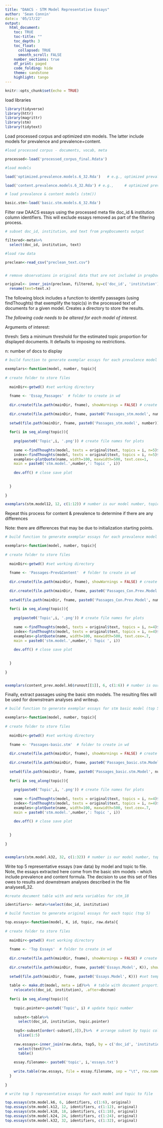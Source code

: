 ---
title: "DAACS - STM Model Representative Essays"
author: 'Sean Connin'
date:: '05/17/22'
output:
  html_document: 
    toc: TRUE
    toc-title: ""
    toc_depth: 3
    toc_float: 
      collapsed: TRUE
      smooth_scroll: FALSE
    number_sections: true
    df_print: paged
    code_folding: hide
    theme: sandstone
    highlight: tango
---

```{r setup, include=FALSE}
knitr::opts_chunk$set(echo = TRUE)
```

load libraries

```{r}
library(tidyverse)
library(httr)
library(magrittr)
library(stm)
library(tidytext)
```

Load processed corpus and optimized stm models. The latter include models for prevalence and prevalence+content.

```{r}

#load processed corpus - documents, vocab, meta

processed<-load('processed_corpus_final.Rdata')

#load models

load('optimized.prevalence.models.6_32.Rda')   # e.g., optimized prevalence: stm.model.12

load('content.prevalence.models.6_32.Rda') # e.g.,     # optimized prevalence & content: content_prev.model.k12

# load prevalence & content models (stm())

basic.stm<-load('basic.stm.models.6_32.Rda')

```

Filter raw DAACS essays using the processed meta file doc_id & institution column identifiers. This will exclude essays removed as part of the filtering process.

```{r}

# subset doc_id, institution, and text from prepDocuments output

filtered<-meta%>%
  select(doc_id, institution, text)

#load raw data

preclean<-read_csv("preclean_text.csv")


# remove observations in original data that are not included in prepDocuments output -- for use in topic exemplar review

original<- inner_join(preclean, filtered, by=c('doc_id', 'institution'))%>%
  rename(text=text.x)

```


The following block includes a function to identify passages (using findThoughts) that exemplify the topic(s) in the processed text of documents for a given model. Creates a directory to store the results. 

_The following code needs to be altered for each model of interest._

Arguments of interest:

thresh: Sets a minimum threshold for the estimated topic proportion for displayed documents. It defaults to imposing no restrictions.

n: number of docs to display


```{r warning=FALSE}

# build function to generate exemplar essays for each prevalence model (top 5)

exemplars<-function(model, number, topic){
  
# create folder to store files
  
  mainDir<-getwd() #set working directory
  
  fname <- 'Essay_Passages'  # folder to create in wd
  
  dir.create(file.path(mainDir, fname), showWarnings = FALSE) # create the folder as a subdirectory
  
  dir.create(file.path(mainDir, fname, paste0('Passages_stm.model', number)), showWarnings = FALSE)
  
  setwd(file.path(mainDir, fname, paste0('Passages_stm.model', number))) #set temporary working directory
  
  for(i in seq_along(topic)){
  
    png(paste0('Topic',i, '.png')) # create file names for plots 
    
    name <-findThoughts(model, texts = original$text, topics = i, n=5)$docs[[1]] # this returns preclean text
    index<-findThoughts(model, texts = original$text, topics = i, n=5)$index[[1]] # this returns index # for the texts, access via return()/slice()
    examples<-plotQuote(name, width=100, maxwidth=500, text.cex=1,
    main = paste0('stm.model.',number,': Topic ', i))
    
    dev.off() # close save plot
    
    
  }
  
}

exemplars(stm.model12, 12, c(1:12)) # number is our model number, topic is list of topics

```

Repeat this process for content & prevalence to determine if there are any differences

Note: there are differences that may be due to initialization starting points. 

```{r warning=FALSE, fig.width=25}

# build function to generate exemplar essays for each prevalence model model (top 5)

exemplars<-function(model, number, topic){
  
# create folder to store files
  
  mainDir<-getwd() #set working directory
  
  fname <- 'Passages-Prev&Content'  # folder to create in wd
  
  dir.create(file.path(mainDir, fname), showWarnings = FALSE) # create the folder as a subdirectory
  
  dir.create(file.path(mainDir, fname, paste0('Passages_Con.Prev.Model', number)), showWarnings = FALSE)
  
  setwd(file.path(mainDir, fname, paste0('Passages_Con.Prev.Model', number))) #set temporary working directory
  
  for(i in seq_along(topic)){
  
    png(paste0('Topic',i, '.png')) # create file names for plots 
    
    name <-findThoughts(model, texts = original$text, topics = i, n=4)$docs[[1]] # this returns preclean text
    index<-findThoughts(model, texts = original$text, topics = i, n=4)$index[[1]] # this returns index # for the texts, access via return()/slice()
    examples<-plotQuote(name, width=100, maxwidth=500, text.cex=.7,
    main = paste0('stm.model.',number,': Topic ', i))
    
    dev.off() # close save plot
    
    
  }
  
}


exemplars(content_prev.model.k6$runout[[1]], 6, c(1:6)) # number is our model number, topic is list of topics
```

Finally, extract passages using the basic stm models. The resulting files will be used for downstream analyses and writeup.

```{r warning = FALSE}

# build function to generate exemplar essays for stm basic model (top 5)

exemplars<-function(model, number, topic){
  
# create folder to store files
  
  mainDir<-getwd() #set working directory
  
  fname <- 'Passages-basic.stm'  # folder to create in wd
  
  dir.create(file.path(mainDir, fname), showWarnings = FALSE) # create the folder as a subdirectory
  
  dir.create(file.path(mainDir, fname, paste0('Passages_basic.stm.Model', number)), showWarnings = FALSE)
  
  setwd(file.path(mainDir, fname, paste0('Passages_basic.stm.Model', number))) #set temporary working directory
  
  for(i in seq_along(topic)){
  
    png(paste0('Topic',i, '.png')) # create file names for plots 
    
    name <-findThoughts(model, texts = original$text, topics = i, n=4)$docs[[1]] # this returns preclean text
    index<-findThoughts(model, texts = original$text, topics = i, n=4)$index[[1]] # this returns index # for the texts, access via return()/slice()
    examples<-plotQuote(name, width=100, maxwidth=500, text.cex=.7,
    main = paste0('stm.model.',number,': Topic ', i))
    
    dev.off() # close save plot
    
    
  }
  
}


exemplars(stm.model.k32, 32, c(1:32)) # number is our model number, topic is list of topics

```

Write top 5 representative essays (raw data) by model and topic to file. Note, the essays extracted here come from the basic stm models - which include prevalence and content formula. The decision to use this set of files owes to results and downstream analyses described in the file analyses6_32.

```{r warning=FALSE}


#create document table with and meta variables for stm_18

identifiers<- meta%>%select(doc_id, institution)

# build function to generate original essays for each topic (top 5)

top.essays<-function(model, K, id, topic, raw.data){
  
# create folder to store files
  
  mainDir<-getwd() #set working directory
  
  fname <- 'Top Essays'  # folder to create in wd
  
  dir.create(file.path(mainDir, fname), showWarnings = FALSE) # create the folder as a subdirectory
  
  dir.create(file.path(mainDir, fname, paste0('Essays.Model', K)), showWarnings = FALSE)
  
  setwd(file.path(mainDir, fname, paste0('Essays.Model', K))) #set temporary working directory
  
  table <- make.dt(model, meta = id)%>%  # table with document proportions
    relocate(c(doc_id, institution), .after=docnum)
  
  for(i in seq_along(topic)){
    
    topic.pointer<-paste0('Topic', i) # update topic number
    
    subset<-table%>%
      select(doc_id, institution, topic.pointer)
    
    top5<-subset[order(-subset[,3]),]%>%  # arrange subset by topic col, could not get this to work with dplyr arrange without hardcoding col name
      slice(1:5)
    
    raw.essays<-inner_join(raw.data, top5, by = c('doc_id', 'institution'))%>%
      select(text)%>%
      table()
    
    essay.filename<- paste0('topic', i,'essays.txt')
    
    write.table(raw.essays, file = essay.filename, sep = "\t", row.names = FALSE, col.names = FALSE)
  }
  
}

# write top 5 representative essays for each model and topic to file

top.essays(stm.model.k6, 6, identifiers, c(1:6), original)
top.essays(stm.model.k12, 12, identifiers, c(1:12), original)
top.essays(stm.model.k18, 18, identifiers, c(1:18), original)
top.essays(stm.model.k24, 24, identifiers, c(1:24), original)
top.essays(stm.model.k32, 32, identifiers, c(1:32), original)

```
